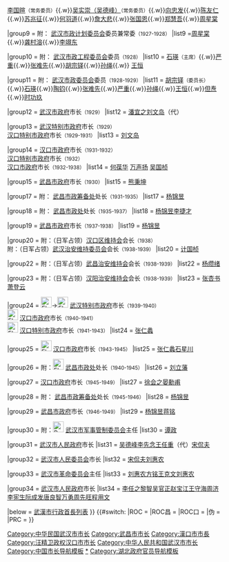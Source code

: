 {{Navbox
|name = 武汉市市长
|title = [[武汉市]][[武漢市行政首長列表|行政首長]]
|above = [[武汉市政府]]
|state = {{{state|collapsed}}}
|selected = {{{1}}}
|groupstyle = text-align: left;

|group1 = 附：{{Flagicon|ROC|1912}} [[武昌商埠局]]局长<small>（1920-1923）</small>
|list1  = [[韩光祚]]{{to}} [[邓振玑]]{{to}} [[杨会康]]

|group2 = {{nowrap begin}}附：{{Flagicon|ROC|1912}} [[督办汉口建筑商场事宜处]]督办{{nowrap end}}<small>（1913-1923）</small>
|list2  = [[杨度]]{{to}} [[张国淦]]{{to}} [[汤芗铭]]

|group3 = {{nowrap begin}}附：{{Flagicon|ROC|1912}} [[督办武阳夏三镇商埠事宜处]]督办{{nowrap end}}<small>（1923-1926）</small>
|list3  = [[汤芗铭]]

|group4 = 附：{{Flagicon|ROC|1912}} [[武昌市政筹备处]]处长<small>（1924）</small>
|list4  = [[杨缵绪]]

|group5 = {{Flagicon|ROC}} [[武昌市政厅]]市长<small>（1926-1927）</small>
|list5  = [[黃昌穀]]

|group6 = {{Flagicon|ROC}} [[汉口市政委员会]]市长<small>（1926-1927）</small>
|list6  = [[刘文岛]]{{to}} [[张笃伦]]（代）

|group7 = {{Flagicon|ROC}} [[汉阳市政委员会]]市长<small>（1926-1927）</small>
|list7  = （未任命）

|group8 = 附：{{Flagicon|ROC}} [[武汉市政委员会]]委员<small>（1927）</small>
|list8  = [[陈公博]]<small>（常务委员）</small>{{.w}}[[李国暄]]<small>（常务委员）</small>{{.w}}[[吴德峰|吴实崇（吴德峰）]]<small>（常务委员）</small>{{.w}}[[向忠发]]{{.w}}[[陈友仁]]{{.w}}[[苏兆征]]{{.w}}[[何羽道]]{{.w}}[[詹大悲]]{{.w}}[[张国恩 (1880年)|张国恩]]{{.w}}[[郑慧吾]]{{.w}}[[周星棠]]

|group9 = 附：{{Flagicon|ROC}} [[武汉市政计划委员会]]委员兼常委<small>（1927-1928）</small>
|list9  =[[周星棠]]{{.w}}[[龚村溶]]{{.w}}[[李翊东]]

|group10 = 附：{{Flagicon|ROC}} [[武汉市政工程委员会]]委员<small>（1928）</small>
|list10  = [[石瑛]]<small>（主席）</small>{{.w}}[[严重]]{{.w}}[[张难先]]{{.w}}[[胡宗铎]]{{.w}}[[孙绳]]{{.w}} [[王恒 (民国政治人物)|王恒]]

|group11 = 附：{{Flagicon|ROC}} [[武汉市政委员会]]委员<small>（1928-1929）</small>
|list11  = [[胡宗铎]]<small>（委员长）</small>{{.w}}[[石瑛]]{{.w}}[[陶钧]]{{.w}}[[张难先]]{{.w}}[[严重]]{{.w}}[[孙绳]]{{.w}}[[王恒 (民国政治人物)|王恒]]{{.w}}[[但焘]]{{.w}}[[时功玖]]

|group12 = {{Flagicon|ROC}} [[武汉市政府]]市长<small>（1929）</small>
|list12  = [[潘宜之]]{{to}}[[刘文岛]]（代）

|group13 = {{Flagicon|ROC}} [[武汉特别市政府]]市长<small>（1929）</small><br />{{Flagicon|ROC}} [[汉口特别市政府]]市长<small>（1929-1931）</small>
|list13  = [[刘文岛]]

|group14 = {{Flagicon|ROC}} [[汉口市政府]]市长<small>（1931-1932）</small><br />{{Flagicon|ROC}} [[汉口特别市政府]]市长<small>（1932）</small><br/>{{Flagicon|ROC}} [[汉口市政府]]市长<small>（1932-1938）</small>
|list14  = [[何葆华]]{{to}} [[万声扬]]{{to}} [[吴国桢]]

|group15 = {{Flagicon|ROC}} [[武昌市政府]]市长<small>（1930）</small>
|list15  = [[熊秉坤]]

|group17 = 附：{{Flagicon|ROC}} [[武昌市政筹备处]]处长<small>（1931-1935）</small>
|list17  = [[杨锦昱]]

|group18 = 附：{{Flagicon|ROC}} [[武昌市政处]]处长<small>（1935-1937）</small>
|list18  = [[杨锦昱]]{{to}}[[李捷才]]

|group19 = {{Flagicon|ROC}} [[武昌市政府]]市长<small>（1937-1938）</small>
|list19  = [[杨锦昱]]

|group20 = 附：（日军占领）[[汉口区维持会]]会长<small>（1938）</small><br/>{{nowrap begin}}附：（日军占领）[[武汉治安维持委员会]]会长<small>（1938-1939）</small>{{nowrap end}}
|list20  = [[计国桢]]

|group22 = 附：（日军占领）[[武昌治安维持会]]会长<small>（1938-1939）</small>
|list22  = [[杨缵绪]]

|group23 = 附：（日军占领）[[汉阳治安维持会]]会长<small>（1938-1939）</small>
|list23  = [[张杏书]]{{to}}[[萧登云]]

|group24 = [[File:Flag of Reformed Government of the Republic of China.svg|25px]]→[[File:Flag of the Republic of China-Nanjing (Peace, Anti-Communism, National Construction).svg|25px]] [[武汉特别市政府]]市长<small>（1939-1940）</small><br />[[File:Flag of the Republic of China-Nanjing (Peace, Anti-Communism, National Construction).svg|25px]] [[汉口市政府]]市长<small>（1940-1941）</small><br />[[File:Flag of the Republic of China-Nanjing (Peace, Anti-Communism, National Construction).svg|25px]] [[汉口特别市政府]]市长<small>（1941-1943）</small>
|list24  = [[张仁蠡]]

|group25 = [[File:Flag of the Republic of China-Nanjing (Peace, Anti-Communism, National Construction).svg|25px]] [[汉口市政府]]市长<small>（1943-1945）</small>
|list25  = [[张仁蠡]]{{to}}[[石星川]]

|group26 = 附：[[File:Flag of the Republic of China-Nanjing (Peace, Anti-Communism, National Construction).svg|25px]] [[武昌市政处]]处长<small>（1940-1945）</small>
|list26  = [[刘立藩]]

|group27 = {{Flagicon|ROC}} [[汉口市政府]]市长{{nobold|（续）}}<small>（1945-1949）</small>
|list27  = [[徐会之]]{{to}}[[晏勳甫]]

|group28 = 附：{{Flagicon|ROC}} [[武昌市政筹备处]]处长<small>（1945-1946）</small>
|list28  = [[杨锦昱]]

|group29 = {{Flagicon|ROC}} [[武昌市政府]]市长<small>（1946-1949）</small>
|list29  = [[杨锦昱]]{{to}}[[蒋铭 (市长)|蒋铭]]

|group30 = 附：[[File:People's Liberation Army Flag of the People's Republic of China.svg|25px]] [[中国人民解放军武汉市军事管制委员会|武汉市军事管制委员会]]主任
|list30  = [[谭政]]

|group31 = {{Flagicon|PRC}} [[武汉市人民政府]]市长
|list31  = [[吴德峰]]{{to}}[[李先念]]{{to}}[[王任重]]（代）{{to}}[[宋侃夫]]

|group32 = {{Flagicon|PRC}} [[武汉市人民委员会]]市长
|list32  = [[宋侃夫]]{{to}}[[刘惠农]]

|group33 = {{Flagicon|PRC}} [[武汉市革命委员会]]主任
|list33  = [[刘惠农]]{{to}}[[方铭]]{{to}}[[王克文]]{{to}}[[刘惠农]]

|group34 = {{Flagicon|PRC}} [[武汉市人民政府]]市长
|list34  = [[李任之]]{{to}}[[黎智]]{{to}}[[吴官正]]{{to}}[[赵宝江]]{{to}}[[王守海 (1943年)|王守海]]{{to}}[[周济]]{{to}}[[李宪生]]{{to}}[[阮成发]]{{to}}[[唐良智]]{{to}}[[万勇]]{{to}}[[周先旺]]{{to}}[[程用文]]

|below = [[武漢市行政首長列表]]
}}
{{#switch:{{{1}}}
|ROC = [[Category:中华民国武汉市市长]]
|ROC昌 = [[Category:武昌市市长]]
|ROC口 = [[Category:漢口市市長]]
|伪 = [[Category:汪精卫政权汉口市市长]]
|PRC = [[Category:中华人民共和国武汉市市长]]
}}<noinclude>

[[Category:中国市长导航模板]]
[[Category:武汉市市长|*]]
[[Category:湖北政府官员导航模板]]
</noinclude>